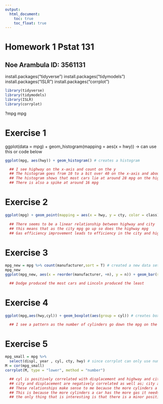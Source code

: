 ```yaml
---
output:
  html_document:
    toc: true
    toc_float: true
---
```


# Homework 1 Pstat 131

## Noe Arambula ID: 3561131

install.packages("tidyverse") install.packages("tidymodels") install.packages("ISLR") install.packages("corrplot")

```r
library(tidyverse)
library(tidymodels)
library(ISLR)
library(corrplot)
```

?mpg mpg

# Exercise 1 

ggplot(data = mpg) + geom_histogram(mapping = aes(x = hwy)) -\> can use this or code below

```r
ggplot(mpg, aes(hwy)) + geom_histogram() # creates a histogram

  ## I see highway on the x-axis and count on the y 
  ## The histogram goes from 10 to a bit over 40 on the x-axis and about the same on y
  ## The histogram shows that most cars lie at around 28 mpg on the highway
  ## There is also a spike at around 16 mpg
```

# Exercise 2

```r
ggplot(mpg) + geom_point(mapping = aes(x = hwy, y = cty, color = class)) # creates a scatter plot
  
  ## There seems to be a linear relationship between highway and city
  ## this means that as the city mpg go up so does the highway mpg
  ## Gas efficiency improvement leads to efficiency in the city and highway
```

# Exercise 3

```r
mpg_new = mpg %>% count(manufacturer,sort = T) # created a new data set with a count of each manufacturer
mpg_new
ggplot(mpg_new, aes(x = reorder(manufacturer, +n), y = n)) + geom_bar(stat = "identity") + coord_flip() # creates bar graph and flips x and y axis

  ## Dodge produced the most cars and Lincoln produced the least
```

# Exercise 4

```r
ggplot(mpg,aes(hwy,cyl)) + geom_boxplot(aes(group = cyl)) # creates boxplot grouped by cyl

  ## I see a pattern as the number of cylinders go down the mpg on the highway goes up 
```

# Exercise 5

```r
mpg_small = mpg %>% 
  select(displ, year , cyl, cty, hwy) # since corrplot can only use numeric values we select only numeric variables
M = cor(mpg_small)
corrplot(M, type = "lower", method = "number")

  ## cyl is positively correlated with displacement and highway and city are postively correlated
  ## city and displacement are negatively correlated as well as; city and cylinder, hwy and displ, hwy and cyl
  ## These relationships make sense to me because the more cylinders a car has the more displacement it produces which also requires more energy/gas making it less fuel efficient
  ## This is because the more cylinders a car has the more gas it needs to operate them so the hwy cty displ and cyl correlations make sense
  ## the only thing that is interesting is that there is a minor positive correlation between year and displ/cyl
```
